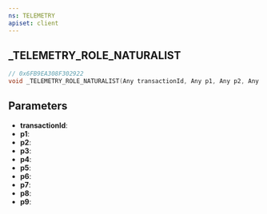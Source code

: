 ```yaml
---
ns: TELEMETRY
apiset: client
---
```

## _TELEMETRY_ROLE_NATURALIST

```c
// 0x6FB9EA308F302922
void _TELEMETRY_ROLE_NATURALIST(Any transactionId, Any p1, Any p2, Any p3, Any p4, Any p5, Any p6, Any p7, Any p8, Any p9);
```


## Parameters
* **transactionId**:
* **p1**:
* **p2**:
* **p3**:
* **p4**:
* **p5**:
* **p6**:
* **p7**:
* **p8**:
* **p9**: